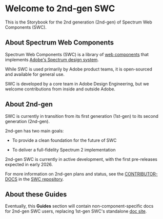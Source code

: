 
<Meta title="Welcome to 2nd-gen SWC" />

# Welcome to 2nd-gen SWC

This is the Storybook for the 2nd generation (2nd-gen) of Spectrum Web Components (SWC).

## About Spectrum Web Components

Spectrum Web Components (SWC) is a library of [web components](https://developer.mozilla.org/docs/Web/Web_Components) that implements [Adobe's Spectrum design system](https://spectrum.adobe.com/).

While SWC is used primarily by Adobe product teams, it is open-sourced and available for general use.

SWC is developed by a core team in Adobe Design Engineering, but we welcome contributions from inside and outside Adobe.

## About 2nd-gen

SWC is currently in transition from its first generation (1st-gen) to its second generation (2nd-gen).

2nd-gen has two main goals:

- To provide a clean foundation for the future of SWC

- To deliver a full-fidelity Spectrum 2 implementation

2nd-gen SWC is currently in active development, with the first pre-releases expected in early 2026.

For more information on 2nd-gen plans and status, see the [CONTRIBUTOR-DOCS](https://github.com/adobe/spectrum-web-components/tree/barebones/CONTRIBUTOR-DOCS/README.md) in the [SWC repository](https://github.com/adobe/spectrum-web-components).

## About these Guides

Eventually, this **Guides** section will contain non-component-specific docs for 2nd-gen SWC users, replacing 1st-gen SWC's standalone [doc site](https://opensource.adobe.com/spectrum-web-components/).

